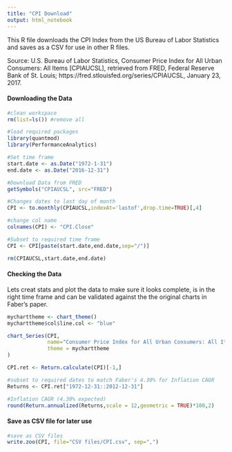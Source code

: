 ---
title: "CPI Download"
output: html_notebook
---

This R file downloads the CPI Index from the US Bureau of Labor Statistics and saves as a CSV for use in other R files.

Source: U.S. Bureau of Labor Statistics, Consumer Price Index for All Urban Consumers: All Items [CPIAUCSL], retrieved from FRED, Federal Reserve Bank of St. Louis; https://fred.stlouisfed.org/series/CPIAUCSL, January 23, 2017.

#### Downloading the Data

```{r, message=FALSE}
#clean workspace 
rm(list=ls()) #remove all

#load required packages
library(quantmod)
library(PerformanceAnalytics)

#Set time frame
start.date <- as.Date("1972-1-31")
end.date <- as.Date("2016-12-31")

#Download Data from FRED
getSymbols("CPIAUCSL", src="FRED")

#Changes dates to last day of month
CPI <- to.monthly(CPIAUCSL,indexAt='lastof',drop.time=TRUE)[,4] 

#change col name
colnames(CPI) <- "CPI.Close"

#Subset to required time frame
CPI <- CPI[paste(start.date,end.date,sep="/")] 

rm(CPIAUCSL,start.date,end.date)
```

#### Checking the Data 

Lets creat stats and plot the data to make sure it looks complete, is in the right time frame and can be validated against the the original charts in Faber's paper.

```{r}
mycharttheme <- chart_theme()
mycharttheme$col$line.col <- "blue"

chart_Series(CPI,
             name="Consumer Price Index for All Urban Consumers: All Items", 
             theme = mycharttheme
)

```

```{r}
CPI.ret <- Return.calculate(CPI)[-1,]

#subset to required dates to match Faber's 4.30% for Inflation CAGR
Returns <- CPI.ret["1972-12-31::2012-12-31"]

#Inflation CAGR (4.30% expected)
round(Return.annualized(Returns,scale = 12,geometric = TRUE)*100,2)
```

#### Save as CSV file for later use

```{r}
#save as CSV files
write.zoo(CPI, file="CSV files/CPI.csv", sep=",")
```

